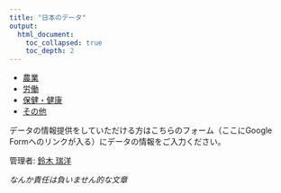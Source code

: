 ```yaml
---
title: "日本のデータ"
output: 
  html_document:
    toc_collapsed: true
    toc_depth: 2
---
```


- [農業](agriculture.html)
- [労働](labor.html)
- [保健・健康](health.html)
- [その他](other.html)


<!-- データの情報提供をしていただける方は[こちらのフォーム](https://docs.google.com/forms/d/e/1FAIpQLScoBlO5OZa0Q5Cd23O5zMoKwOVxhN6F65Mn2HQVWSlVaHDqXg/viewform?usp=sf_link)にデータの情報をご入力ください。 -->
データの情報提供をしていただける方はこちらのフォーム（ここにGoogle Formへのリンクが入る）にデータの情報をご入力ください。

管理者: [鈴木 瑞洋](https://github.com/mizuhirosuzuki)

*なんか責任は負いません的な文章*


